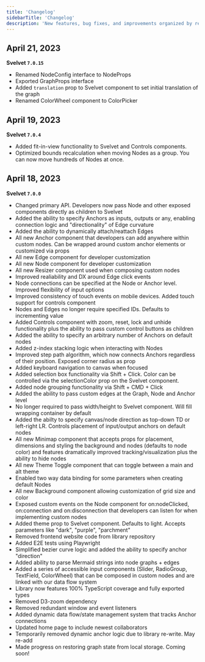 ```yaml
---
title: 'Changelog'
sidebarTitle: 'Changelog'
description: 'New features, bug fixes, and improvements organized by release'
---
```


## April 21, 2023

**Svelvet `7.0.15`**

- Renamed NodeConfig interface to NodeProps
- Exported GraphProps interface
- Added `translation` prop to Svelvet component to set initial translation of the graph
- Renamed ColorWheel component to ColorPicker

## April 19, 2023

**Svelvet `7.0.4`**

- Added fit-in-view functionality to Svelvet and Controls components.
- Optimized bounds recalculation when moving Nodes as a group. You can now move hundreds of Nodes at once.

## April 18, 2023

**Svelvet `7.0.0`**

- Changed primary API. Developers now pass Node and other exposed components directly as children to Svelvet
- Added the ability to specify Anchors as inputs, outputs or any, enabling connection logic and "directionality" of Edge curvature
- Added the ability to dynamically attach/reattach Edges
- All new Anchor component that developers can add anywhere within custom nodes. Can be wrapped around custom anchor elements or customized via props
- All new Edge component for developer customization
- All new Node component for developer customization
- All new Resizer component used when composing custom nodes
- Improved realiability and DX around Edge click events
- Node connections can be specified at the Node or Anchor level. Improved flexibility of input options
- Improved consistency of touch events on mobile devices. Added touch support for controls component
- Nodes and Edges no longer require specified IDs. Defaults to incrementing value
- Added Controls component with zoom, reset, lock and unhide functionality plus the ability to pass custom control buttons as children
- Added the ability to specify an arbitrary number of Anchors on default nodes
- Added z-index stacking logic when interacting with Nodes
- Improved step path algorithm, which now connects Anchors regardless of their position. Exposed corner radius as prop
- Added keyboard navigation to canvas when focused
- Added selection box functionality via Shift + Click. Color can be controlled via the selectionColor prop on the Svelvet component.
- Added node grouping functionality via Shift + CMD + Click
- Added the ability to pass custom edges at the Graph, Node and Anchor level
- No longer required to pass width/height to Svelvet component. Will fill wrapping container by default
- Added the abilty to specify canvas/node direction as top-down TD or left-right LR. Controls placement of input/output anchors on default nodes
- All new Minimap component that accepts props for placement, dimensions and styling the background and nodes (defaults to node color) and features dramatically improved tracking/visualization plus the ability to hide nodes
- All new Theme Toggle component that can toggle between a main and alt theme
- Enabled two way data binding for some parameters when creating default Nodes
- All new Background component allowing customization of grid size and color
- Exposed custom events on the Node component for on:nodeClicked, on:connection and on:disconnection that developers can listen for when implementing custom nodes
- Added theme prop to Svelvet component. Defaults to light. Accepts parameters like "dark", "purple", "parchment"
- Removed frontend website code from library repository
- Added E2E tests using Playwright
- Simplified bezier curve logic and added the ability to specify anchor "direction"
- Added ability to parse Mermaid strings into node graphs + edges
- Added a series of accessible input components (Slider, RadioGroup, TextField, ColorWheel) that can be composed in custom nodes and are linked with our data flow system
- Library now features 100% TypeScript coverage and fully exported types
- Removed D3-zoom dependency
- Removed redundant window and event listeners
- Added dynamic data flow/state management system that tracks Anchor connections
- Updated home page to include newest collaborators
- Temporarily removed dynamic anchor logic due to library re-write. May re-add
- Made progress on restoring graph state from local storage. Coming soon!
